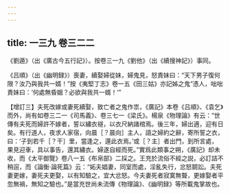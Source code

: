 ```yaml
---
---
---
```

title: 一三九 卷三二二
---




《劉遁》（出《廣古今五行記》）。按卷三一九《劉他》（出《續搜神記》）事同。

《吕順》（出《幽明録》）喪妻，續娶婦從妹，婦鬼見，怒責妹曰：“天下男子復何限？汝乃與我共一婿！”按《夷堅丁志》卷一五《田三姑》亦記姊之鬼“憑人，咄咄責妹曰：‘何處無昏姻？必欲與我共一婿！’”

【增訂三】夫死改嫁或妻死續娶，致亡者之鬼作祟，《廣記》本卷《吕順》、《袁乞》而外，尚有如卷三二一《司馬義》、卷三七一《梁氏》。楊泉《物理論》有云：“世傳有夫死而婦許不嫁者，誓以繡衣襚，以衣尺納諸棺焉。後三年，婦出適，迎有日矣。有行道人，夜求人家宿，向晨［？晨向］主人，語之婦約之辭，寄所誓之衣，曰：‘子到若千［？干］里，當逢之，還此衣焉。’或［？主］者出門，到所言處，果見迎車，具以事告，還其繡衣。婦遂自經而死。”實爲此類事之朔，《廣記》却未收，而《太平御覽》卷八一五《布帛部》二採之。王充於流俗不經之説，必訂詰不稍逭，而《論衡·論死篇》云：“妬夫娼妻，同室而處，淫亂失行，忿怒鬬訟。夫死妻更嫁，妻死夫更娶，以有知驗之，宜大忿怒。今夫妻死者寂寞無聱，更嫁娶者平忽無禍，無知之驗也。”是當充世尚未流傳《物理論》、《幽明録》等所載鬼掌故也。